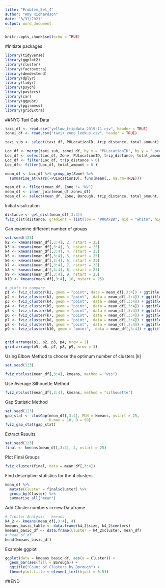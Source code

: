 ```yaml
---
title: "Problem_Set_4"
author: "Amy Richardson"
date: "3/31/2021"
output: word_document
---
```


```r
knitr::opts_chunk$set(echo = TRUE)
```

#Initiate packages
```r
library(tidyverse)
library(ggplot2)
library(cluster)
library(factoextra)
library(dendextend)
library(dplyr)
library(tidyr)
library(psych)
library(pastecs)
library(car)
library(ggpubr)
library(pgirmess)
library(gridExtra)
```

##NYC Taxi Cab Data
```r
taxi_df <- read.csv("yellow_tripdata_2019-11.csv", header = TRUE)
zonei_df <- read.csv("taxi+_zone_lookup.csv", header = TRUE)

taxi_sub <- select(taxi_df, PULocationID, trip_distance, total_amount)

Loc_df <- merge(taxi_sub, zonei_df, by.x = "PULocationID", by.y = "LocationID")
Loc_df <- select(Loc_df, Zone, PULocationID, trip_distance, total_amount)
Loc_df <- filter(Loc_df, trip_distance > 0)
Loc_df<- filter(Loc_df, total_amount > 0 )

mean_df <- Loc_df %>% group_by(Zone) %>%
  summarise_at(vars(-PULocationID), funs(mean(., na.rm=TRUE)))

mean_df <- filter(mean_df, Zone != "NV")
mean_df <- inner_join(mean_df,zonei_df)
mean_df <- select(mean_df, Zone, Borough, trip_distance, total_amount, )

```

Initial visulization
```r
distance <- get_dist(mean_df[,3:4])
fviz_dist(distance, gradient = list(low = "#00AFBB", mid = "white", high = "#FC4E07"))
```


Can examine different number of groups
```r
set.seed(123)
k2 <- kmeans(mean_df[,3:4], 2, nstart = 25)
k3 <- kmeans(mean_df[,3:4], 3, nstart = 25)
k4 <- kmeans(mean_df[,3:4], 4, nstart = 25)
k5 <- kmeans(mean_df[,3:4], 5, nstart = 25)
k6 <- kmeans(mean_df[,3:4], 6, nstart = 25)
k7 <- kmeans(mean_df[,3:4], 7, nstart = 25)
k8 <- kmeans(mean_df[,3:4], 8, nstart = 25)
k9 <- kmeans(mean_df[,3:4], 9, nstart = 25)
k10 <- kmeans(mean_df[,3:4], 10, nstart = 25)

# plots to compare
p1 <- fviz_cluster(k2, geom = "point", data = mean_df[,3:4]) + ggtitle("k = 2")
p2 <- fviz_cluster(k3, geom = "point",  data = mean_df[,3:4]) + ggtitle("k = 3")
p3 <- fviz_cluster(k4, geom = "point",  data = mean_df[,3:4]) + ggtitle("k = 4")
p4 <- fviz_cluster(k5, geom = "point",  data = mean_df[,3:4]) + ggtitle("k = 5")
p5 <- fviz_cluster(k6, geom = "point",  data = mean_df[,3:4]) + ggtitle("k = 6")
p6 <- fviz_cluster(k7, geom = "point",  data = mean_df[,3:4]) + ggtitle("k = 7")
p7 <- fviz_cluster(k8, geom = "point",  data = mean_df[,3:4]) + ggtitle("k = 8")
p8 <- fviz_cluster(k9, geom = "point",  data = mean_df[,3:4]) + ggtitle("k = 9")
p9 <- fviz_cluster(k10, geom = "point",  data = mean_df[,3:4]) + ggtitle("k = 10")


grid.arrange(p1, p2, p3, p4, nrow = 2)
grid.arrange(p5, p6, p7, p8, p9, nrow = 3)

```


Using Elbow Method to choose the optimum number of clusters [k]
```r
set.seed(123)

fviz_nbclust(mean_df[,3:4], kmeans, method = "wss")
```

Use Average Silhouette Method 
```r
fviz_nbclust(mean_df[,3:4], kmeans, method = "silhouette")
```


Gap Statistic Method
```r
set.seed(123)
gap_stat <- clusGap(mean_df[,3:4], FUN = kmeans, nstart = 25,
                    K.max = 10, B = 50)
fviz_gap_stat(gap_stat)
```


Extract Results
```r
set.seed(123)
final <- kmeans(mean_df[,3:4], 4, nstart = 25)
```


Plot Final Groups
```r
fviz_cluster(final, data = mean_df[,3:4])
```

Find descriptive statistics for the 4 clusters
```r
mean_df %>%
  mutate(Cluster = final$cluster) %>%
  group_by(Cluster) %>%
  summarise_all("mean")
```


Add Cluster numbers in new Dataframe
```r
# Cluster Analysis - kmeans
k4_2 <- kmeans(mean_df[,3:4], 4)
kmeans_basic_table <- data.frame(k4_2$size, k4_2$centers)
kmeans_basic_df <- data.frame(Cluster = k4_2$cluster, mean_df)
# head of df
head(kmeans_basic_df)
```


Example ggplot
```r
ggplot(data = kmeans_basic_df, aes(y = Cluster)) +
  geom_bar(aes(fill = Borough)) +
  ggtitle("Count of Clusters by Borough") +
  theme(plot.title = element_text(hjust = 0.5))
```






##END









